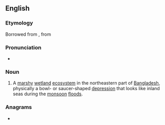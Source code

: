 {{also|häör}}
==English==
{{wikipedia}}

===Etymology===
Borrowed from {{bor|en|syl|ꠀꠅꠞ}}, from {{der|en|sa|सागर}}

===Pronunciation===
* {{IPA|/ˈhɑːɒɹ/|lang=en}}

===Noun===
{{en-noun}}

# A [[marshy]] [[wetland]] [[ecosystem]] in the northeastern part of [[Bangladesh]], physically a bowl- or saucer-shaped [[depression]] that looks like inland seas during the [[monsoon]] [[flood]]s.

===Anagrams===
* {{anagrams|en|a=ahor|Haro|Hoar|Hora|ROAH|haro|hoar|hora|oh ar}}